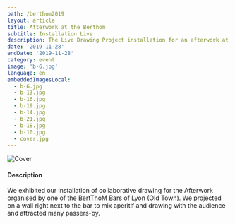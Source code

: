 ```yaml
---
path: /berthom2019
layout: article
title: Afterwork at the Berthom
subtitle: Installation Live
description: The Live Drawing Project installation for an afterwork at the Berthom Vieux Lyon
date: '2019-11-28'
endDate: '2019-11-28'
category: event
image: 'b-6.jpg'
language: en
embeddedImagesLocal:
  - b-6.jpg
  - b-13.jpg
  - b-16.jpg
  - b-19.jpg
  - b-14.jpg
  - b-21.jpg
  - b-18.jpg
  - b-10.jpg
  - cover.jpg
---
```


![Cover](b-10.jpg)

#### Description

We exhibited our installation of collaborative drawing for the Afterwork organised by one of the [BertThoM Bars](https://www.lesberthom.com/) of Lyon (Old Town). We projected on a wall right next to the bar to mix aperitif and drawing with the audience and attracted many passers-by.

<ImageGrid props={props} />
